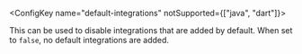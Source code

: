 <ConfigKey name="default-integrations" notSupported={["java", "dart"]}>

This can be used to disable integrations that are added by default. When set to `false`, no default integrations are added.

</ConfigKey>
